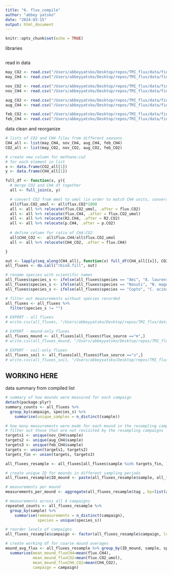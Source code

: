 ```yaml
---
title: "6. flux_compile"
author: "abbey yatsko"
date: "2024-03-15"
output: html_document
---
```


```r
knitr::opts_chunk$set(echo = TRUE)
```

libraries
```r

```

read in data
```r
may_CO2 <- read.csv("/Users/abbeyyatsko/Desktop/repos/TMI_flux/data/finalfluxes/CO2_fluxfinal_may22_fixed.csv")
may_CH4 <- read.csv("/Users/abbeyyatsko/Desktop/repos/TMI_flux/data/finalfluxes/CH4_fluxfinal_may22_fixed.csv")

nov_CO2 <- read.csv("/Users/abbeyyatsko/Desktop/repos/TMI_flux/data/finalfluxes/CO2_fluxfinal_nov22_fixed.csv")
nov_CH4 <- read.csv("/Users/abbeyyatsko/Desktop/repos/TMI_flux/data/finalfluxes/CH4_fluxfinal_nov22_fixed.csv")

aug_CO2 <- read.csv("/Users/abbeyyatsko/Desktop/repos/TMI_flux/data/finalfluxes/CO2_fluxfinal_aug23_fixed.csv")
aug_CH4 <- read.csv("/Users/abbeyyatsko/Desktop/repos/TMI_flux/data/finalfluxes/CH4_fluxfinal_aug23_fixed.csv")

feb_CO2 <- read.csv("/Users/abbeyyatsko/Desktop/repos/TMI_flux/data/finalfluxes/CO2_fluxfinal_feb24_fixed.csv")
feb_CH4 <- read.csv("/Users/abbeyyatsko/Desktop/repos/TMI_flux/data/finalfluxes/CH4_fluxfinal_feb24_fixed.csv")
```

data clean and reorganize
```r
# lists of CO2 and CH4 files from different seasons
CH4_all <- list(may_CH4, nov_CH4, aug_CH4, feb_CH4)
CO2_all <- list(may_CO2, nov_CO2, aug_CO2, feb_CO2)

# create new column for methane:co2
# for each element in list 
x <- data.frame(CO2_all[1])
y <- data.frame(CH4_all[1])

full_df <- function(x, y){
  # merge CO2 and CH4 df together 
  all <- full_join(x, y)

  # convert CO2 from mmol to umol (in order to match CH4 units, conversion factor 1000umol = 1mmol)
  all$flux.CO2_umol <- all$flux.CO2*1000
  all <- all %>% relocate(flux.CO2_umol, .after = flux.CO2)
  all <- all %>% relocate(flux.CH4, .after = flux.CO2_umol)
  all <- all %>% relocate(R2.CH4, .after = R2.CO2)
  all <- all %>% relocate(p.CH4, .after = p.CO2)
  
  # define column for ratio of CH4:CO2
  all$CH4_CO2 <-  all$flux.CH4/all$flux.CO2_umol
  all <- all %>% relocate(CH4_CO2, .after = flux.CH4)

}

out <- lapply(seq_along(CH4_all), function(x) full_df(CH4_all[[x]], CO2_all[[x]]))
all_fluxes <- do.call("rbind.fill", out)

# rename species with scientific names 
all_fluxes$species_s <- ifelse(all_fluxes$species == "Ami", "A. laurensis","")
all_fluxes$species_s <- ifelse(all_fluxes$species == "Nasuti", "N. magnus", all_fluxes$species_s)
all_fluxes$species_s <- ifelse(all_fluxes$species == "Copto", "C. acinaciformis", all_fluxes$species_s)

# filter out measurements without species recorded
all_fluxes <- all_fluxes %>%
  filter(species_s != "")

# EXPORT - all fluxes
# write.csv(all_fluxes, "/Users/abbeyyatsko/Desktop/repos/TMI_flux/data/finalfluxes/all_fluxes.csv")

# EXPORT - mound-only fluxes
all_fluxes_mound <- all_fluxes[all_fluxes$flux_source =="m",]
# write.csv(all_fluxes_mound, "/Users/abbeyyatsko/Desktop/repos/TMI_flux/data/finalfluxes/all_fluxes_mound.csv")

# EXPORT - soil-only fluxes
all_fluxes_soil <- all_fluxes[all_fluxes$flux_source =="s",]
# write.csv(all_fluxes_soil, "/Users/abbeyyatsko/Desktop/repos/TMI_flux/data/finalfluxes/all_fluxes_soil.csv")
```

## WORKING HERE ##
data summary from compiled list 
```r
# summary of how mounds were measured for each campaign
detach(package:plyr)
summary_counts <- all_fluxes %>%
  group_by(campaign, species_s) %>%
    summarise(unique_samples = n_distinct(sample))

# how many measurements were made for each mound in the resampling campaign (shoudl be 4 or 5)
# filter out those that are not revisited by the resampling campaigns 
targets1 <- unique(nov_CH4$sample)
targets2 <- unique(aug_CH4$sample)
targets3 <- unique(feb_CH4$sample)
targets <- union(targets1, targets2)
targets_fin <- union(targets, targets3)

all_fluxes_resample <- all_fluxes[all_fluxes$sample %in% targets_fin, ]

# create unique ID for mounds in different sampling periods
all_fluxes_resample$ID_mound <- paste(all_fluxes_resample$sample, all_fluxes_resample$campaign, sep = "-")

# measurements per mound 
measurements_per_mound <- aggregate(all_fluxes_resample$tag , by=list(all_fluxes_resample$ID_mound ), FUN=length)

# measurements across all 4 campaigns 
repeated_counts <- all_fluxes_resample %>%
  group_by(sample) %>%
    summarise(remeasurements = n_distinct(campaign), 
              species = unique(species_s))

# reorder levels of campaigns 
all_fluxes_resample$campaign <- factor(all_fluxes_resample$campaign, levels = c("may22", "aug23", "nov22", "feb24"))

# create working df for coarse mound averages 
mound_avg_flux <- all_fluxes_resample %>% group_by(ID_mound, sample, species_s) %>% 
  summarise(mean_mound_fluxCH4=mean(flux.CH4),
            mean_mound_fluxCO2=mean(flux.CO2_umol), 
            mean_mound_fluxCH4_CO2=mean(CH4_CO2), 
            campaign = campaign)
```
